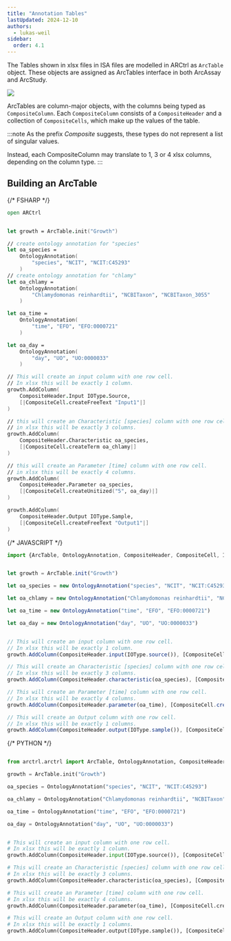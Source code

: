 ```yaml
---
title: "Annotation Tables"
lastUpdated: 2024-12-10
authors:
  - lukas-weil
sidebar:
  order: 4.1
---
```



The Tables shown in xlsx files in ISA files are modelled in ARCtrl as `ArcTable` object. 
These objects are assigned as ArcTables interface in both ArcAssay and ArcStudy.

![](@images/arctrl/arc-table.png)

ArcTables are column-major objects, with the columns being typed as `CompositeColumn`. 
Each `CompositeColumn` consists of a `CompositeHeader` and a collection of `CompositeCells`, which make up the values of the table.

:::note
As the prefix *Composite* suggests, these types do not represent a list of singular values.

Instead, each CompositeColumn may translate to 1, 3 or 4 xlsx columns, depending on the column type.
:::

## Building an ArcTable

<Tabs syncKey="pl">

{/* FSHARP */}
<TabItem label="FSharp" icon='seti:'>
```fsharp
open ARCtrl


let growth = ArcTable.init("Growth")

// create ontology annotation for "species"
let oa_species =
    OntologyAnnotation(
        "species", "NCIT", "NCIT:C45293"
    )
// create ontology annotation for "chlamy"
let oa_chlamy = 
    OntologyAnnotation(
        "Chlamydomonas reinhardtii", "NCBITaxon", "NCBITaxon_3055"
    )

let oa_time = 
    OntologyAnnotation(
        "time", "EFO", "EFO:0000721"
    )

let oa_day = 
    OntologyAnnotation(
        "day", "UO", "UO:0000033"
    )

// This will create an input column with one row cell.
// In xlsx this will be exactly 1 column.
growth.AddColumn(
    CompositeHeader.Input IOType.Source,
    [|CompositeCell.createFreeText "Input1"|]
)

// this will create an Characteristic [species] column with one row cell.
// in xlsx this will be exactly 3 columns.
growth.AddColumn(
    CompositeHeader.Characteristic oa_species, 
    [|CompositeCell.createTerm oa_chlamy|]
)

// this will create an Parameter [time] column with one row cell.
// in xlsx this will be exactly 4 columns.
growth.AddColumn(
    CompositeHeader.Parameter oa_species, 
    [|CompositeCell.createUnitized("5", oa_day)|]
)

growth.AddColumn(
    CompositeHeader.Output IOType.Sample, 
    [|CompositeCell.createFreeText "Output1"|]
)

```
</TabItem>



{/* JAVASCRIPT */}
<TabItem label="Javascript" icon='seti:javascript'>
```js
import {ArcTable, OntologyAnnotation, CompositeHeader, CompositeCell, IOType} from "@nfdi4plants/arctrl";


let growth = ArcTable.init("Growth")

let oa_species = new OntologyAnnotation("species", "NCIT", "NCIT:C45293")

let oa_chlamy = new OntologyAnnotation("Chlamydomonas reinhardtii", "NCBITaxon", "NCBITaxon_3055")

let oa_time = new OntologyAnnotation("time", "EFO", "EFO:0000721")

let oa_day = new OntologyAnnotation("day", "UO", "UO:0000033")


// This will create an input column with one row cell.
// In xlsx this will be exactly 1 column.
growth.AddColumn(CompositeHeader.input(IOType.source()), [CompositeCell.createFreeText("Input1")])

// This will create an Characteristic [species] column with one row cell.
// In xlsx this will be exactly 3 columns.
growth.AddColumn(CompositeHeader.characteristic(oa_species), [CompositeCell.createTerm(oa_chlamy)])

// This will create an Parameter [time] column with one row cell.
// In xlsx this will be exactly 4 columns.
growth.AddColumn(CompositeHeader.parameter(oa_time), [CompositeCell.createUnitized("5", oa_day)])

// This will create an Output column with one row cell.
// In xlsx this will be exactly 1 columns.
growth.AddColumn(CompositeHeader.output(IOType.sample()), [CompositeCell.createFreeText("Output1")])
```
</TabItem>


{/* PYTHON */}
<TabItem label="Python" icon='seti:python'>
```py

from arctrl.arctrl import ArcTable, OntologyAnnotation, CompositeHeader, CompositeCell, IOType

growth = ArcTable.init("Growth")

oa_species = OntologyAnnotation("species", "NCIT", "NCIT:C45293")

oa_chlamy = OntologyAnnotation("Chlamydomonas reinhardtii", "NCBITaxon", "NCBITaxon_3055")

oa_time = OntologyAnnotation("time", "EFO", "EFO:0000721")

oa_day = OntologyAnnotation("day", "UO", "UO:0000033")


# This will create an input column with one row cell.
# In xlsx this will be exactly 1 column.
growth.AddColumn(CompositeHeader.input(IOType.source()), [CompositeCell.create_free_text("Input1")])

# This will create an Characteristic [species] column with one row cell.
# In xlsx this will be exactly 3 columns.
growth.AddColumn(CompositeHeader.characteristic(oa_species), [CompositeCell.create_term(oa_chlamy)])

# This will create an Parameter [time] column with one row cell.
# In xlsx this will be exactly 4 columns.
growth.AddColumn(CompositeHeader.parameter(oa_time), [CompositeCell.create_unitized("5", oa_day)])

# This will create an Output column with one row cell.
# In xlsx this will be exactly 1 columns.
growth.AddColumn(CompositeHeader.output(IOType.sample()), [CompositeCell.create_free_text("Output1")])
```

</TabItem>
</Tabs>

